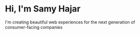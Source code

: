 # Hi, I'm Samy Hajar

I'm creating beautiful web experiences for the next generation of consumer-facing companies
